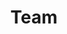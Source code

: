 ---
title: Team
description: Explore Coolify’s features, integrations, guides, troubleshooting tips, and usage steps.
icon: Star
---